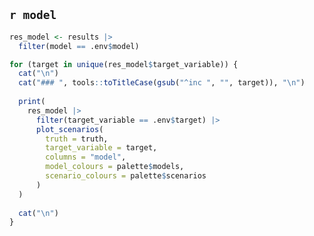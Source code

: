 ## `r model` {.tabset .tabset-pills}

```r
res_model <- results |> 
  filter(model == .env$model)
```

```r
for (target in unique(res_model$target_variable)) {
  cat("\n")
  cat("### ", tools::toTitleCase(gsub("^inc ", "", target)), "\n")
  
  print(
    res_model |>
      filter(target_variable == .env$target) |>
      plot_scenarios(
        truth = truth,
        target_variable = target,
        columns = "model",
        model_colours = palette$models,
        scenario_colours = palette$scenarios
      )
  )
  
  cat("\n")
}
```
